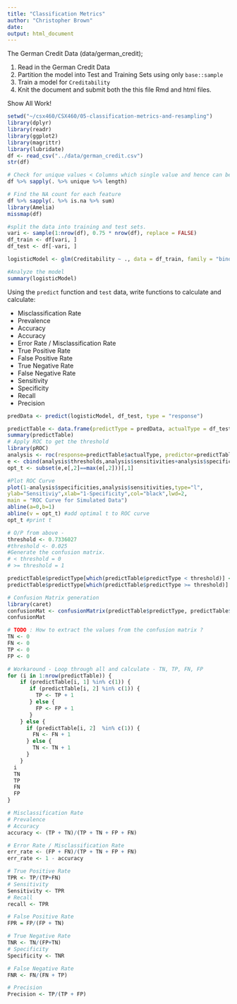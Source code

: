 ```yaml
---
title: "Classification Metrics"
author: "Christopher Brown"
date: 
output: html_document
---
```


The German Credit Data (data/german_credit); 

1. Read in the German Credit Data
2. Partition the model into Test and Training Sets using only `base::sample` 
3. Train a model for `Creditability` 
4. Knit the document and submit both the this file Rmd and html files.

Show All Work! 

```r
setwd("~/csx460/CSX460/05-classification-metrics-and-resampling")
library(dplyr)
library(readr)
library(ggplot2)
library(magrittr)
library(lubridate)
df <- read_csv("../data/german_credit.csv")
str(df)

# Check for unique values < Columns which single value and hence can be ignored >
df %>% sapply(. %>% unique %>% length)

# Find the NA count for each feature
df %>% sapply(. %>% is.na %>% sum)
library(Amelia)
missmap(df)

#split the data into training and test sets.
vari <- sample(1:nrow(df), 0.75 * nrow(df), replace = FALSE)
df_train <- df[vari, ]
df_test <- df[-vari, ]

logisticModel <- glm(Creditability ~ ., data = df_train, family = "binomial")

#Analyze the model
summary(logisticModel)
```


Using the `predict` function and `test` data, write functions to calculate and 
calculate: 

* Misclassification Rate
* Prevalence 
* Accuracy
* Accuracy
* Error Rate / Misclassification Rate
* True Positive Rate  
* False Positive Rate
* True Negative Rate  
* False Negative Rate 
* Sensitivity 
* Specificity 
* Recall 
* Precision

```r
predData <- predict(logisticModel, df_test, type = "response")

predictTable <- data.frame(predictType = predData, actualType = df_test$Creditability)
summary(predictTable)
# Apply ROC to get the threshold
library(pROC)
analysis <- roc(response=predictTable$actualType, predictor=predictTable$predictType)
e <- cbind(analysis$thresholds,analysis$sensitivities+analysis$specificities)
opt_t <- subset(e,e[,2]==max(e[,2]))[,1]

#Plot ROC Curve
plot(1-analysis$specificities,analysis$sensitivities,type="l",
ylab="Sensitiviy",xlab="1-Specificity",col="black",lwd=2,
main = "ROC Curve for Simulated Data")
abline(a=0,b=1)
abline(v = opt_t) #add optimal t to ROC curve
opt_t #print t

# O/P from above -
threshold <- 0.7336027
#threshold <- 0.025
#Generate the confusion matrix.
# < threshold = 0
# >= threshold = 1

predictTable$predictType[which(predictTable$predictType < threshold)] <- 0
predictTable$predictType[which(predictTable$predictType >= threshold)] <- 1

# Confusion Matrix generation
library(caret)
confusionMat <- confusionMatrix(predictTable$predictType, predictTable$actualType, positive = "1")
confusionMat

# TODO : How to extract the values from the confusion matrix ?
TN <- 0
FN <- 0
TP <- 0
FP <- 0

# Workaround - Loop through all and calculate - TN, TP, FN, FP
for (i in 1:nrow(predictTable)) {
    if (predictTable[i, 1] %in% c(1)) {
       if (predictTable[i, 2] %in% c(1)) {
         TP <- TP + 1
       } else {
         FP <- FP + 1
       }
    } else {
      if (predictTable[i, 2]  %in% c(1)) {
        FN <- FN + 1
      } else {
        TN <- TN + 1
      }
    }
  i
  TN
  TP
  FN
  FP
}

# Misclassification Rate
# Prevalence 
# Accuracy
accuracy <- (TP + TN)/(TP + TN + FP + FN)

# Error Rate / Misclassification Rate
err_rate <- (FP + FN)/(TP + TN + FP + FN)
err_rate <- 1 - accuracy

# True Positive Rate  
TPR <- TP/(TP+FN)
# Sensitivity 
Sensitivity <- TPR
# Recall 
recall <- TPR

# False Positive Rate
FPR = FP/(FP + TN)

# True Negative Rate
TNR <- TN/(FP+TN)
# Specificity 
Specificity <- TNR

# False Negative Rate 
FNR <- FN/(FN + TP)

# Precision
Precision <- TP/(TP + FP)
```
